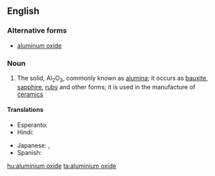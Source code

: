 ==English==

===Alternative forms===
* [[aluminum oxide]]

===Noun===
{{wikipedia}}
{{en-noun|head=[[aluminium]] [[oxide]]|-}}

# {{inorganic compound}} The solid, Al<sub>2</sub>O<sub>3</sub>, commonly known as [[alumina]]; it occurs as [[bauxite]], [[sapphire]], [[ruby]] and other forms; it is used in the manufacture of [[ceramic]]s

====Translations====
{{trans-top|alumina, Al<sub>2</sub>O<sub>3</sub>}}
* Esperanto: {{t-|eo|aluminia oksido}}
* Hindi: {{t-|hi|स्फट्यातु जारेय|tr=sfatyaatu jaarey|sc=Deva}}
{{trans-mid}}
* Japanese: {{t-|ja|酸化アルミニウム|tr=sankaaruminiumu}}, {{t+|ja|アルミナ|tr=arumina}}
* Spanish: {{t-|es|óxido de aluminio|m}}
{{trans-bottom}}

[[hu:aluminium oxide]]
[[ta:aluminium oxide]]